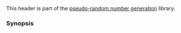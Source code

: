 {{cpp/header/title|random|notes={{mark c++11}}}}
{{cpp/header/navbar}}

This header is part of the [[cpp/numeric/random|pseudo-random number generation]] library.

{{dsc begin}}
{{dsc h1|Includes}}
{{dsc inc|cpp/header/dsc initializer_list}}

{{dsc h1|Concepts}}
{{dsc h2|Uniform random bit generator requirements}}
{{dsc inc|cpp/numeric/random/dsc uniform_random_bit_generator}}

{{dsc h1|Classes}}
{{dsc h2|Random number engines}}
{{dsc inc|cpp/numeric/random/dsc linear_congruential_engine}}
{{dsc inc|cpp/numeric/random/dsc mersenne_twister_engine}}
{{dsc inc|cpp/numeric/random/dsc subtract_with_carry_engine}}
{{dsc inc|cpp/numeric/random/dsc philox_engine}}

{{dsc h2|Random number engine adaptors}}
{{dsc inc|cpp/numeric/random/dsc discard_block_engine}}
{{dsc inc|cpp/numeric/random/dsc independent_bits_engine}}
{{dsc inc|cpp/numeric/random/dsc shuffle_order_engine}}

{{dsc h2|Predefined generators}}
{{dsc inc|cpp/numeric/random/dsc minstd_rand0}}
{{dsc inc|cpp/numeric/random/dsc minstd_rand}}
{{dsc inc|cpp/numeric/random/dsc mt19937}}
{{dsc inc|cpp/numeric/random/dsc mt19937_64}}
{{dsc inc|cpp/numeric/random/dsc ranlux24_base}}
{{dsc inc|cpp/numeric/random/dsc ranlux48_base}}
{{dsc inc|cpp/numeric/random/dsc ranlux24}}
{{dsc inc|cpp/numeric/random/dsc ranlux48}}
{{dsc inc|cpp/numeric/random/dsc knuth_b}}
{{dsc inc|cpp/numeric/random/dsc philox4x32}}
{{dsc inc|cpp/numeric/random/dsc philox4x64}}
{{dsc|{{tt|default_random_engine}}{{mark c++11}}|''implementation-defined''}}

{{dsc h2|Non-deterministic random numbers}}
{{dsc inc|cpp/numeric/random/dsc random_device}}

{{dsc h2|Uniform distributions}}
{{dsc inc|cpp/numeric/random/dsc uniform_int_distribution}}
{{dsc inc|cpp/numeric/random/dsc uniform_real_distribution}}

{{dsc h2|Bernoulli distributions}}
{{dsc inc|cpp/numeric/random/dsc bernoulli_distribution}}
{{dsc inc|cpp/numeric/random/dsc binomial_distribution}}
{{dsc inc|cpp/numeric/random/dsc negative_binomial_distribution}}
{{dsc inc|cpp/numeric/random/dsc geometric_distribution}}

{{dsc h2|Poisson distributions}}
{{dsc inc|cpp/numeric/random/dsc poisson_distribution}}
{{dsc inc|cpp/numeric/random/dsc exponential_distribution}}
{{dsc inc|cpp/numeric/random/dsc gamma_distribution}}
{{dsc inc|cpp/numeric/random/dsc weibull_distribution}}
{{dsc inc|cpp/numeric/random/dsc extreme_value_distribution}}

{{dsc h2|Normal distributions}}
{{dsc inc|cpp/numeric/random/dsc normal_distribution}}
{{dsc inc|cpp/numeric/random/dsc lognormal_distribution}}
{{dsc inc|cpp/numeric/random/dsc chi_squared_distribution}}
{{dsc inc|cpp/numeric/random/dsc cauchy_distribution}}
{{dsc inc|cpp/numeric/random/dsc fisher_f_distribution}}
{{dsc inc|cpp/numeric/random/dsc student_t_distribution}}

{{dsc h2|Sampling distributions}}
{{dsc inc|cpp/numeric/random/dsc discrete_distribution}}
{{dsc inc|cpp/numeric/random/dsc piecewise_constant_distribution}}
{{dsc inc|cpp/numeric/random/dsc piecewise_linear_distribution}}

{{dsc h2|Utilities}}
{{dsc inc|cpp/numeric/random/dsc seed_seq}}

{{dsc h1|Functions}}
{{dsc inc|cpp/numeric/random/dsc generate_canonical}}
{{dsc inc|cpp/algorithm/ranges/dsc generate_random}}
{{dsc end}}

===Synopsis===
{{cpp/synopsis/random}}

{{langlinks|es|ja|ru|zh}}